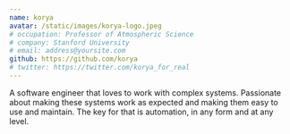 ```yaml
---
name: korya
avatar: /static/images/korya-logo.jpeg
# occupation: Professor of Atmospheric Science
# company: Stanford University
# email: address@yoursite.com
github: https://github.com/korya
# twitter: https://twitter.com/korya_for_real
---
```


A software engineer that loves to work with complex systems. Passionate about making these systems work as expected and making them easy to use and maintain. The key for that is automation, in any form and at any level.
